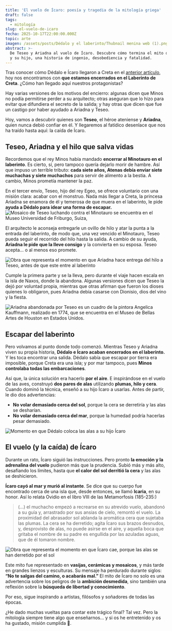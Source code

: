 ```yaml
---
title: 'El vuelo de Ícaro: poesía y tragedia de la mitología griega'
draft: false
tags:
  - mitología
slug: el-vuelo-de-icaro
fecha: 2025-10-17T22:00:00.000Z
topic: arte
imagen: /assets/posts/Dédalo y el laberinto/Thubnail menina web (1).png
abstract: >-
  De Teseo y Ariadna al vuelo de Ícaro. Descubre cómo termina el mito de Dédalo
  y su hijo, una historia de ingenio, desobediencia y fatalidad.
---
```


Tras conocer cómo Dédalo e Ícaro llegaron a Creta en el [anterior artículo](https://www.lameninaperdida.art/posts/dedalo-y-el-laberinto-creta), hoy nos encontramos con **que estamos encerrados en el Laberinto de Creta**. ¿Cómo han llegado aquí nuestros protagonistas?

Hay varias versiones de los motivos del encierro: algunas dicen que Minos no podía permitirse perder a su arquitecto; otras aseguran que lo hizo para evitar que difundiera el secreto de la salida; y hay otras que dicen que fue un castigo por haber ayudado a Ariadna y Teseo.

Hoy, vamos a descubrir quienes son **Teseo**, el héroe ateniense y **Ariadna**, quien nunca debió confiar en él. Y llegaremos al fatídico desenlace que nos ha traído hasta aquí: la caída de Ícaro.

## Teseo, Ariadna y el hilo que salva vidas

Recordemos que el rey Minos había mandado **encerrar al Minotauro en el laberinto**. Es cierto, sí, pero tampoco quería dejarlo morir de hambre. Así que impuso un terrible tributo: **cada siete años, Atenas debía enviar siete muchachas y siete muchachos** para servir de alimento a la bestia. A cambio, Minos prometía mantener la paz.

En el tercer envío, Teseo, hijo del rey Egeo, se ofrece voluntario con una misión clara: acabar con el monstruo. Nada más llegar a Creta, la princesa Ariadna se enamora de él y temerosa de que muera en el laberinto, le pide **ayuda a Dédalo para idear una forma de escapar.**![Mosaico de Teseo luchando contra el Minotauro se encuentra en el Museo Universidad de Friburgo, Suiza,](</assets/posts/Dédalo y el laberinto/Teseo y el minotauro.webp> "Mosaico de Teseo luchando contra el Minotauro (S. II)")

El arquitecto le aconseja entregarle un ovillo de hilo y atar la punta a la entrada del laberinto, de modo que, una vez vencido el Minotauro, Teseo pueda seguir el recorrido del hilo hasta la salida. A cambio de su ayuda, **Ariadna le pide que la lleve consigo** y la convierta en su esposa. Teseo acepta… o al menos eso promete.

![Obra que representa el momento en que Ariadna hace entrega del hilo a Teseo, antes de que este entre al laberinto](</assets/posts/Dédalo y el laberinto/Jean Bautiste Regnault.webp> "Jean-Baptiste Regnault, Ariadna y Teseo")

Cumple la primera parte y se la lleva, pero durante el viaje hacen escala en la isla de Naxos, donde la abandona. Algunas versiones dicen que Teseo la dejó por voluntad propia, mientras que otras afirman que fueron los dioses quienes lo obligaron, pues Ariadna debía casarse con Dionisio, dios del vino y la fiesta.

![Ariadna abandonada por Teseo es un cuadro de la pintora Angelica Kauffmann, realizado en 1774, que se encuentra en el Museo de Bellas Artes de Houston en Estados Unidos.](</assets/posts/Dédalo y el laberinto/Ariadna abandonada por Teseo.webp> "Angelica Kauffmann, Ariadna abandonada por Teseo, 1774")

## Escapar del laberinto

Pero volvamos al punto donde todo comenzó. Mientras Teseo y Ariadna viven su propia historia, **Dédalo e Ícaro acaban encerrados en el laberinto.** Y les toca encontrar una salida. Dédalo sabía que escapar por tierra era imposible, porque Creta era una isla; y por mar tampoco, pues **Minos controlaba todas las embarcaciones**.

Así que, la única solución era hacerlo **por el aire**. E inspirándose en el vuelo de las aves, construyó **dos pares de alas** utilizando **plumas, hilo y cera**. Cuando dominó la técnica, enseñó a su hijo Ícaro a usarlas. Antes de partir, le dio dos advertencias:

* **No volar demasiado cerca del sol**, porque la cera se derretiría y las alas se desharían.
* **No volar demasiado cerca del mar**, porque la humedad podría hacerlas pesar demasiado.

![Momento en que Dédalo coloca las alas a su hijo Ícaro](</assets/posts/Dédalo y el laberinto/Orazio Rimaldi.webp> "Orazio Riminaldi, Dédalo e Ícaro (c. 1625)")

## El vuelo (y la caída) de Ícaro

Durante un rato, Ícaro siguió las instrucciones. Pero pronto **la emoción y la adrenalina del vuelo** pudieron más que la prudencia. Subió más y más alto, desafiando los límites, hasta que **el calor del sol derritió la cera** y las alas se deshicieron.

**Ícaro cayó al mar y murió al instante**. Se dice que su cuerpo fue encontrado cerca de una isla que, desde entonces, se llamó **Icaria**, en su honor. Así lo relata Ovidio en el libro VIII de las Metamorfosis (185-235:)

> (...) el muchacho empezó a recrearse en su atrevido vuelo, abandonó a su guía y, arrastrado por sus ansias de cielo, remontó el vuelo. La proximidad del abrasador sol ablanda la aromática cera que sujetaba las plumas. La cera se ha derretido; agita Ícaro sus brazos desnudos, y, desprovisto de alas, no puede asirse en el aire, y aquella boca que gritaba el nombre de su padre es engullida por las azuladas aguas, que de él tomaron nombre.

![Obra que representa el momento en que Ícaro cae, porque las alas se han derretido por el sol](/assets/posts/D%C3%A9dalo%20y%20el%20laberinto/La%20cai%CC%81da%20de%20I%CC%81caro%20\(1\).webp "Jacob Peeter Gowy, La caída de Ícaro (c. 1636)")

Este mito fue representado en **vasijas, cerámicas y mosaicos**, y más tarde en grandes lienzos y esculturas. Su mensaje ha perdurado durante siglos: **“No te salgas del camino, o acabarás mal.”** El mito de Ícaro no solo es una advertencia sobre los peligros de la **ambición desmedida**, sino también una reflexión sobre la **búsqueda de libertad y conocimiento**.

Por eso, sigue inspirando a artistas, filósofos y soñadores de todas las épocas.

¿He dado muchas vueltas para contar este trágico final? Tal vez. Pero la mitología siempre tiene algo que enseñarnos… y si os he entretenido y os ha gustado, misión cumplida 🥰.
